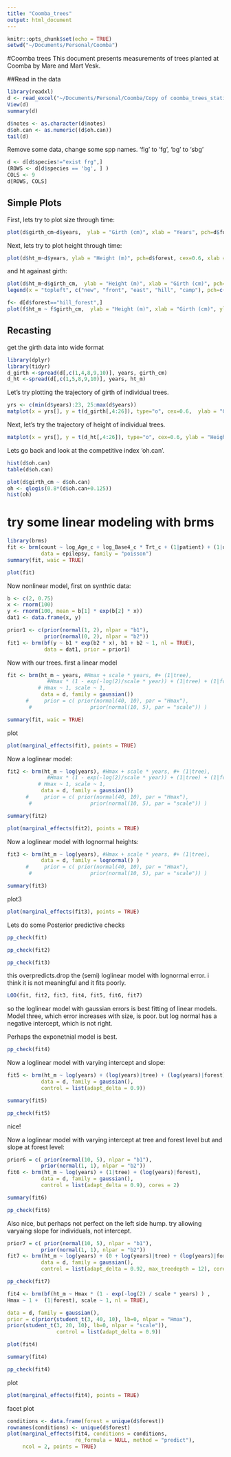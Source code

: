 ```yaml
---
title: "Coomba_trees"
output: html_document
---
```


```r
knitr::opts_chunk$set(echo = TRUE)
setwd("~/Documents/Personal/Coomba")
```

#Coomba trees
This document presents measurements of trees planted at Coomba by Mare and Mart Vesk.

##Read in the data

```r
library(readxl)
d <- read_excel("~/Documents/Personal/Coomba/Copy of coomba_trees_statistics_08012016.xlsx")
View(d)
summary(d)
```

```r
d$notes <- as.character(d$notes)
d$oh.can <- as.numeric((d$oh.can))
tail(d)
```

Remove some data, change some spp names. 'flg' to 'fg', 'bg' to 'sbg'
```r
d <- d[d$species!="exist frg",]
(ROWS <- d[d$species == 'bg', ] )
COLS <- 9
d[ROWS, COLS]
```


## Simple Plots

First, lets try to plot size through time:

```r
plot(d$girth_cm~d$years,  ylab = "Girth (cm)", xlab = "Years", pch=d$forest, cex=0.6, ylim = c(0,180), xlim = c(0,30))
```

Next, lets try to plot height through time:

```r
plot(d$ht_m~d$years, ylab = "Height (m)", pch=d$forest, cex=0.6, xlab = "Years", ylim = c(0,30), xlim = c(0,30))
```


and ht againast girth:
```r
plot(d$ht_m~d$girth_cm,  ylab = "Height (m)", xlab = "Girth (cm)", pch=d$forest, cex=0.6, ylim = c(0,30), xlim = c(0,180)) 
legend(x = "topleft", c("new", "front", "east", "hill", "camp"), pch=c("n", "f", "E", "h", "C" ))
```
```r
f<- d[d$forest=="hill_forest",]
plot(f$ht_m ~ f$girth_cm,  ylab = "Height (m)", xlab = "Girth (cm)", ylim = c(0,30), xlim = c(0,180))
```


## Recasting
get the girth data into wide format
```r
library(dplyr)
library(tidyr)
d_girth <-spread(d[,c(1,4,8,9,10)], years, girth_cm)
d_ht <-spread(d[,c(1,5,8,9,10)], years, ht_m)
```

Let's try plotting the trajectory of girth of individual trees.
```r
yrs <- c(min(d$years):23, 25:max(d$years))
matplot(x = yrs[], y = t(d_girth[,4:26]), type="o", cex=0.6,  ylab = "Girth (cm)", xlab = "Years",ylim = c(0,180), xlim = c(0,30))
```

Next, let's try the trajectory of height of individual trees.
```r
matplot(x = yrs[], y = t(d_ht[,4:26]), type="o", cex=0.6, ylab = "Height (m)", xlab = "Years", ylim = c(0,30), xlim = c(0,30))
```

Lets go back and look at the competitive index 'oh.can'.

```r
hist(d$oh.can)
table(d$oh.can)
```

```r
plot(d$girth_cm ~ d$oh.can)
oh <- qlogis(0.8*(d$oh.can+0.125))
hist(oh)
```


# try some linear modeling with brms
```r
library(brms)
fit <- brm(count ~ log_Age_c + log_Base4_c * Trt_c + (1|patient) + (1|obs), 
           data = epilepsy, family = "poisson")
summary(fit, waic = TRUE) 
```

```r
plot(fit) 
```
Now nonlinear model, first on synthtic data:
```r
b <- c(2, 0.75)
x <- rnorm(100)
y <- rnorm(100, mean = b[1] * exp(b[2] * x))
dat1 <- data.frame(x, y)
```


```r
prior1 <- c(prior(normal(1, 2), nlpar = "b1"),
            prior(normal(0, 2), nlpar = "b2"))
fit1 <- brm(bf(y ~ b1 * exp(b2 * x), b1 + b2 ~ 1, nl = TRUE),
            data = dat1, prior = prior1)
```


Now with our trees. first a linear model

```r
fit <- brm(ht_m ~ years, #Hmax + scale * years, #+ (1|tree),
             #Hmax * (1 - exp(-log(2)/scale * year)) + (1|tree) + (1|forest),
          # Hmax ~ 1, scale ~ 1,
           data = d, family = gaussian())
      #     prior = c( prior(normal(40, 10), par = "Hmax"),
       #                   prior(normal(10, 5), par = "scale")) )

```


```r
summary(fit, waic = TRUE)
```


plot
```r
plot(marginal_effects(fit), points = TRUE)
```

Now a loglinear model:
```r
fit2 <- brm(ht_m ~ log(years), #Hmax + scale * years, #+ (1|tree),
             #Hmax * (1 - exp(-log(2)/scale * year)) + (1|tree) + (1|forest),
          # Hmax ~ 1, scale ~ 1,
           data = d, family = gaussian())
      #     prior = c( prior(normal(40, 10), par = "Hmax"),
       #                   prior(normal(10, 5), par = "scale")) )

```

```r
summary(fit2)
```

```r
plot(marginal_effects(fit2), points = TRUE)
```

Now a loglinear model with lognormal heights:
```r
fit3 <- brm(ht_m ~ log(years), #Hmax + scale * years, #+ (1|tree),
           data = d, family = lognormal() )
      #     prior = c( prior(normal(40, 10), par = "Hmax"),
       #                   prior(normal(10, 5), par = "scale")) )

```


```r
summary(fit3)
```

plot3
```r
plot(marginal_effects(fit3), points = TRUE)
```

Lets do some Posterior predictive checks

```r
pp_check(fit)
```

```r
pp_check(fit2)
```



```r
pp_check(fit3)
```
this overpredicts.drop the (semi) loglinear model with lognormal error. i think it is not meaningful and it fits poorly.

```r
LOO(fit, fit2, fit3, fit4, fit5, fit6, fit7)
```

so the loglinear model with gaussian errors is best fitting of linear models. Model three, which error increases with size, is poor. 
but log normal has a negative intercept, which is not right.

Perhaps the exponetnial model is best.

```r
pp_check(fit4)
```

Now a loglinear model with varying intercept and slope:
```r
fit5 <- brm(ht_m ~ log(years) + (log(years)|tree) + (log(years)|forest),
           data = d, family = gaussian(),
           control = list(adapt_delta = 0.9))
```

```r
summary(fit5)
```


```r
pp_check(fit5)
```
nice!

Now a loglinear model with varying intercept at tree and forest level but and slope at forest level:
```r
prior6 = c( prior(normal(10, 5), nlpar = "b1"),
           prior(normal(1, 1), nlpar = "b2"))
fit6 <- brm(ht_m ~ log(years) + (1|tree) + (log(years)|forest),
           data = d, family = gaussian(),
           control = list(adapt_delta = 0.9), cores = 2)
```

```r
summary(fit6)
```


```r
pp_check(fit6)
```
Also nice, but perhaps not perfect on the left side hump. try allowing varyaing slope for individuals, not intercept.

```r
prior7 = c( prior(normal(10, 5), nlpar = "b1"),
           prior(normal(1, 1), nlpar = "b2"))
fit7 <- brm(ht_m ~ log(years) + (0 + log(years)|tree) + (log(years)|forest),
           data = d, family = gaussian(),
           control = list(adapt_delta = 0.92, max_treedepth = 12), cores = 2)
```


```r
pp_check(fit7)
```


```r
fit4 <- brm(bf(ht_m ~ Hmax * (1 - exp(-log(2) / scale * years) ) , 
Hmax ~ 1 +  (1|forest), scale ~ 1, nl = TRUE),

data = d, family = gaussian(),
prior = c(prior(student_t(3, 40, 10), lb=0, nlpar = "Hmax"),
prior(student_t(3, 20, 10), lb=0, nlpar = "scale")),
                control = list(adapt_delta = 0.9))

```


```r
plot(fit4)
```



```r
summary(fit4)
```


```r
pp_check(fit4)
```

plot
```r
plot(marginal_effects(fit4), points = TRUE)
```

facet plot
```r
conditions <- data.frame(forest = unique(d$forest))
rownames(conditions) <- unique(d$forest)
plot(marginal_effects(fit4, conditions = conditions, 
                      re_formula = NULL, method = "predict"), 
     ncol = 2, points = TRUE)
```


